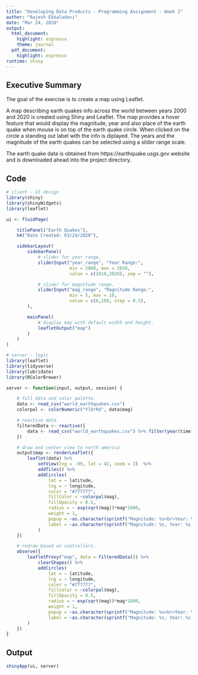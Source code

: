 ```yaml
---
title: "Developing Data Products - Programming Assignment - Week 2"
author: "Rajesh Ekkaladevi"
date: "Mar 24, 2020"
output:
  html_document:
    highlight: espresso
    theme: journal
  pdf_document:
    highlight: espresso
runtime: shiny
---
```


## Executive Summary

The goal of the exercise is to create a map using Leaflet.

A map describing earth quakes info across the world between years 2000 and 2020 is created using Shiny and Leaflet.  The map provides a hover feature that would display the magnitude, year and also place of the earth quake when mouse is on top of the earth quake circle.  When clicked on the circle a standing out label with the info is diplayed.  The years and the magnitude of the earth quakes can be selected using a slider range scale.

The earth quake data is obtained from https://earthquake.usgs.gov website and is downloaded ahead into the project directory.

## Code

```r
# client - UI design
library(shiny)
library(shinyWidgets)
library(leaflet)

ui <- fluidPage(

    titlePanel("Earth Quakes"),
    h4("Date Created: 03/24/2020"),

    sidebarLayout(
        sidebarPanel(
            # slider for year range.
            sliderInput("year_range", "Year Range:",
                        min = 2000, max = 2020,
                        value = c(2010,2020), sep = ""),

            # slider for magnitude range.
            sliderInput("mag_range", "Magnitude Range:",
                        min = 5, max = 10,
                        value = c(6,10), step = 0.5),
        ),

        mainPanel(
            # display map with default width and height.
            leafletOutput("map")
        )
    )
)
```

```r
# server - logic
library(leaflet)
library(tidyverse)
library(lubridate)
library(RColorBrewer)

server <- function(input, output, session) {

    # full data and color palette.
    data <- read_csv("world_earthquakes.csv")
    colorpal <- colorNumeric("YlOrRd", data$mag)

    # reactive data.
    filteredData <- reactive({
        data <- read_csv("world_earthquakes.csv") %>% filter(year(time) >= input$year_range[1] & year(time) <= input$year_range[2] & mag >= input$mag_range[1] & mag <= input$mag_range[2])
    })

    # draw and center view to north america
    output$map <- renderLeaflet({
        leaflet(data) %>% 
            setView(lng = -99, lat = 42, zoom = 3)  %>%
            addTiles() %>% 
            addCircles(
                lat = ~ latitude, 
                lng = ~ longitude, 
                color = "#777777",
                fillColor = ~colorpal(mag), 
                fillOpacity = 0.5,
                radius = ~ exp(sqrt(mag))*mag*1000, 
                weight = 1, 
                popup = ~as.character(sprintf("Magnitude: %s<br>Year: %s<br>Place: %s", mag, year(time), place)), 
                label = ~as.character(sprintf("Magnitude: %s, Year: %s, Place: %s", mag, year(time), place))
            )
    })

    # redraw based on controllers.
    observe({
        leafletProxy("map", data = filteredData()) %>%
            clearShapes() %>%
            addCircles(
                lat = ~ latitude, 
                lng = ~ longitude, 
                color = "#777777",
                fillColor = ~colorpal(mag), 
                fillOpacity = 0.5, 
                radius = ~ exp(sqrt(mag))*mag*1000, 
                weight = 1, 
                popup = ~as.character(sprintf("Magnitude: %s<br>Year: %s<br>Place: %s", mag, year(time), place)), 
                label = ~as.character(sprintf("Magnitude: %s, Year: %s, Place: %s", mag, year(time), place))
        )
    })
}
```

## Output

```r
shinyApp(ui, server)
```
